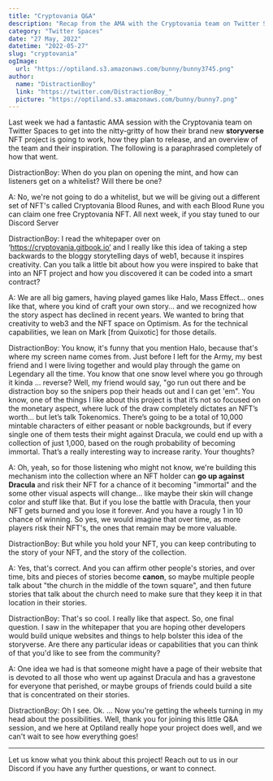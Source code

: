 ```yaml
---
title: "Cryptovania Q&A"
description: "Recap from the AMA with the Cryptovania team on Twitter Spaces"
category: "Twitter Spaces"
date: "27 May, 2022"
datetime: "2022-05-27"
slug: "cryptovania"
ogImage:
  url: "https://optiland.s3.amazonaws.com/bunny/bunny3745.png"
author:
  name: "DistractionBoy"
  link: "https://twitter.com/DistractionBoy_"
  picture: "https://optiland.s3.amazonaws.com/bunny/bunny7.png"
---
```


Last week we had a fantastic AMA session with the Cryptovania team on Twitter Spaces to get
into the nitty-gritty of how their brand new **storyverse** NFT project is going to work, how they
plan to release, and an overview of the team and their inspiration. The following is a paraphrased completely
of how that went.

DistractionBoy: When do you plan on opening the mint, and how can listeners get on a whitelist? Will there be one?

A: No, we're not going to do a whitelist, but we will be giving out a different set of NFT's called
Cryptovania Blood Runes, and with each Blood Rune you can claim one free Cryptovania NFT. All next week,
if you stay tuned to our Discord Server

DistractionBoy: I read the whitepaper over on ‘https://cryptovania.gitbook.io’ and I really like this idea of taking
a step backwards to the bloggy storytelling days of web1, because it inspires creativity. Can
you talk a little bit about how you were inspired to bake that into an NFT project and how you
discovered it can be coded into a smart contract?

A: We are all big gamers, having played games like Halo, Mass Effect... ones like that, where you
kind of craft your own story... and we recognized how the story aspect has declined in recent years.
We wanted to bring that creativity to web3 and the NFT space on Optimism. As for the technical
capabilities, we lean on Mark [from Quixotic] for those details.

DistractionBoy: You know, it's funny that you mention Halo, because that's where my screen name comes from.
Just before I left for the Army, my best friend and I were living together and would play through the game
on Legendary all the time. You know that one snow level where you go through it kinda ... reverse? Well, my
friend would say, "go run out there and be distraction boy so the snipers pop their heads out and I can get 'em".
You know, one of the things I like about this project is that it’s not so focused on the monetary aspect, where
luck of the draw completely dictates an NFT’s worth… but let’s talk Tokenomics. There’s going to be a total of
10,000 mintable characters of either peasant or noble backgrounds, but if every single one of them tests their
might against Dracula, we could end up with a collection of just 1,000, based on the rough probability of
becoming immortal. That’s a really interesting way to increase rarity. Your thoughts?

A: Oh, yeah, so for those listening who might not know, we're building this mechanism into the collection where
an NFT holder can **go up against Dracula** and risk their NFT for a chance of it becoming "immortal" and the
some other visual aspects will change... like maybe their skin will change color and stuff like that. But if you
lose the battle with Dracula, then your NFT gets burned and you lose it forever. And you have a rougly 1 in 10
chance of winning. So yes, we would imagine that over time, as more players risk their NFT's, the ones that remain
may be more valuable.

DistractionBoy: But while you hold your NFT, you can keep contributing to the story of your NFT, and the story
of the collection.

A: Yes, that's correct. And you can affirm other people's stories, and over time, bits and pieces of stories become
**canon**, so maybe multiple people talk about "the church in the middle of the town square", and then future stories
that talk about the church need to make sure that they keep it in that location in their stories.

DistractionBoy: That's so cool. I really like that aspect. So, one final question. I saw in the whitepaper that
you are hoping other developers would build unique websites and things to help bolster this idea of the storyverse.
Are there any particular ideas or capabilities that you can think of that you'd like to see from the community?

A: One idea we had is that someone might have a page of their website that is devoted to all those who went up against
Dracula and has a gravestone for everyone that perished, or maybe groups of friends could build a site that is concentrated
on their stories.

DistractionBoy: Oh I see. Ok. ... Now you're getting the wheels turning in my head about the possibilities.
Well, thank you for joining this little Q&A session, and we here at Optiland really hope your project does well,
and we can't wait to see how everything goes!

---

Let us know what you think about this project! Reach out to us in our Discord if you have any further questions,
or want to connect.
